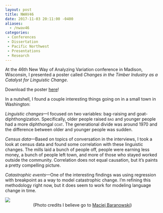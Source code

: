 ```yaml
---
layout: post
title: NWAV46
date: 2017-11-03 20:11:00 -0400
aliases: 
  - /nwav46
categories:
 - Conferences
 - Dissertation
 - Pacific Northwest
 - Presentations
 - Research
---
```



At the 46th New Way of Analyzing Variation conference in Madison, Wisconsin, I presented a poster called *Changes in the Timber Industry as a Catalyst for Linguistic Change*. 

:::callout-tip
Download the poster [here](/downloads/171103-nwav46.pdf)!
:::

In a nutshell, I found a couple interesting things going on in a small town in Washington:

*Linguistic changes*—I focused on two variables: <sc>bag</sc>-raising and <sc>goat</sc>-diphthongization. Specifically, older people raised <span style="font-variant: small-caps">bag</span> and younger people had a more diphthongal <span style="font-variant: small-caps">goat</span>. The generational divide was around 1970 and the difference between older and younger people was sudden.

*Census data*—Based on topics of conversation in the interviews, I took a look at census data and found some correlation with these linguistic changes. The mills laid a bunch of people off, people were earning less money, a bunch of people left town, and more of those who stayed worked outside the community. Correlation does not equal causation, but it's paints a pretty compelling picture. 

*Catastrophic events*—One of the interesting findings was using regression with breakpoint as a way to model catastrophic change. I'm refining this methodology right now, but it does seem to work for modeling language change in time.

<img class="rounded" src="nwav46_in_action.jpg">
<center>
(Photo credits I believe go to [Maciej Baranowski](https://www.research.manchester.ac.uk/portal/maciej.baranowski.html))
</center>
